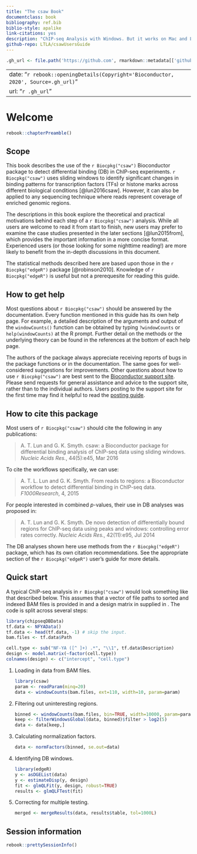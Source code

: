 ```yaml
--- 
title: "The csaw Book"
documentclass: book
bibliography: ref.bib
biblio-style: apalike
link-citations: yes
description: "ChIP-seq Analysis with Windows. But it works on Mac and Linux too!"
github-repo: LTLA/csawUsersGuide
---
```


```r
.gh_url <- file.path('https://github.com', rmarkdown::metadata[['github-repo']])
```

---
date: "`r rebook::openingDetails(Copyright='Bioconductor, 2020', Source=.gh_url)`"
url: "`r .gh_url`"
---

# Welcome

```r
rebook::chapterPreamble()
```

## Scope 

This book describes the use of the `r Biocpkg("csaw")` Bioconductor package to detect differential binding (DB) in ChIP-seq experiments.
`r Biocpkg("csaw")` uses sliding windows to identify significant changes in binding patterns for transcription factors (TFs) or histone marks across different biological conditions [@lun2016csaw].
However, it can also be applied to any sequencing technique where reads represent coverage of enriched genomic regions.

The descriptions in this book explore the theoretical and practical motivations behind each step of a `r Biocpkg("csaw")` analysis.
While all users are welcome to read it from start to finish, new users may prefer to examine the case studies presented in the later sections [@lun2015from], which provides the important information in a more concise format.
Experienced users (or those looking for some nighttime reading!) are more likely to benefit from the in-depth discussions in this document.

The statistical methods described here are based upon those in the `r Biocpkg("edgeR")` package [@robinson2010]. 
Knowledge of `r Biocpkg("edgeR")` is useful but not a prerequesite for reading this guide.

## How to get help

Most questions about `r Biocpkg("csaw")` should be answered by the documentation. 
Every function mentioned in this guide has its own help page. 
For example, a detailed description of the arguments and output of the `windowCounts()` function can be obtained by typing `?windowCounts` or `help(windowCounts)` at the R prompt. 
Further detail on the methods or the underlying theory can be found in the references at the bottom of each help page.

The authors of the package always appreciate receiving reports of bugs in the package functions or in the documentation. 
The same goes for well-considered suggestions for improvements. 
Other questions about how to use `r Biocpkg("csaw")` are best sent to the [Bioconductor support site](https://support.bioconductor.org).
Please send requests for general assistance and advice to the support site, rather than to the individual authors. 
Users posting to the support site for the first time may find it helpful to read the [posting guide](http://www.bioconductor.org/help/support/posting-guide).

## How to cite this package

Most users of `r Biocpkg("csaw")` should cite the following in any publications:

> A. T. Lun and G. K. Smyth. 
csaw: a Bioconductor package for differential binding analysis of ChIP-seq data using sliding windows. 
_Nucleic Acids Res._, 44(5):e45, Mar 2016

To cite the workflows specifically, we can use:

> A. T. L. Lun and G. K. Smyth. 
From reads to regions: a Bioconductor workflow to detect differential binding in ChIP-seq data. 
_F1000Research_, 4, 2015

For people interested in combined $p$-values, their use in DB analyses was proposed in:

> A. T. Lun and G. K. Smyth. 
De novo detection of differentially bound regions for ChIP-seq data using peaks and windows: controlling error rates correctly. 
_Nucleic Acids Res._, 42(11):e95, Jul 2014

The DB analyses shown here use methods from the `r Biocpkg("edgeR")` package, which has its own citation recommendations.
See the appropriate section of the `r Biocpkg("edgeR")` user's guide for more details.

## Quick start

A typical ChIP-seq analysis in `r Biocpkg("csaw")` would look something like that described below. 
This assumes that a vector of file paths to sorted and indexed BAM files is provided in \Robject{bam.files} and a design matrix in supplied in \Robject{design}.
The code is split across several steps:

```r
library(chipseqDBData)
tf.data <- NFYAData()
tf.data <- head(tf.data, -1) # skip the input.
bam.files <- tf.data$Path

cell.type <- sub("NF-YA ([^ ]+) .*", "\\1", tf.data$Description)
design <- model.matrix(~factor(cell.type))
colnames(design) <- c("intercept", "cell.type")
```

1. Loading in data from BAM files.

    ```r
    library(csaw)
    param <- readParam(minq=20)
    data <- windowCounts(bam.files, ext=110, width=10, param=param)
    ```

2. Filtering out uninteresting regions.

    ```r
    binned <- windowCounts(bam.files, bin=TRUE, width=10000, param=param)
    keep <- filterWindowsGlobal(data, binned)$filter > log2(5)
    data <- data[keep,]
    ```

3. Calculating normalization factors.

    ```r
    data <- normFactors(binned, se.out=data)
    ```

4. Identifying DB windows.

    ```r
    library(edgeR)
    y <- asDGEList(data)
    y <- estimateDisp(y, design)
    fit <- glmQLFit(y, design, robust=TRUE)
    results <- glmQLFTest(fit)
    ```

5. Correcting for multiple testing.

    ```r
    merged <- mergeResults(data, results$table, tol=1000L)
    ```

## Session information {-}

```r
rebook::prettySessionInfo()
```
